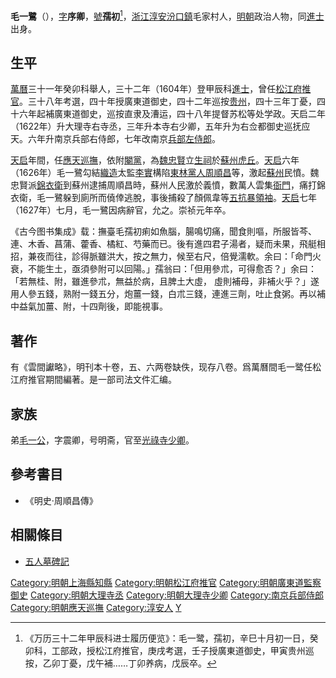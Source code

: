 '''毛一鷺'''（{{bd|？||1628年|catIdx=M毛}}），[[表字|字]]'''序卿'''，[[號|號]]'''孺初'''<ref>《万历三十二年甲辰科进士履历便览》：毛一鹭，孺初，辛巳十月初一日，癸卯科，工部政，授松江府推官，庚戌考選，壬子授廣東道御史，甲寅贵州巡按，乙卯丁憂，戊午補……丁卯养病，戊辰卒。</ref>，[[浙江|浙江]][[淳安|淳安]][[汾口鎮|汾口鎮]]毛家村人，[[明朝|明朝]]政治人物，同[[進士|進士]]出身。

==生平==
[[萬曆|萬曆]]三十一年癸卯科舉人，三十二年（1604年）登甲辰科[[進士|進士]]，曾任[[松江府|松江府]][[推官|推官]]。三十八年考選，四十年授廣東道御史，四十二年巡按[[贵州|贵州]]，四十三年丁憂，四十六年起補廣東道御史，巡按直隶及漕运，四十八年提督苏松等处学政。天启二年（1622年）升大理寺右寺丞，三年升本寺右少卿，五年升为右佥都御史巡抚应天。六年升南京兵部右侍郎，七年改南京[[兵部左侍郎|兵部左侍郎]]。

[[天启_(明朝)|天启]]年間，任[[應天巡撫|應天巡撫]]，依附[[閹黨|閹黨]]，為[[魏忠賢|魏忠賢]]立[[生祠|生祠]]於[[蘇州|蘇州]][[虎丘|虎丘]]。[[天启_(明朝)|天启]]六年（1626年）毛一鷺勾結[[織造|織造]]太監[[李实_(天启宦官)|李實]]構陷[[東林黨人|東林黨人]][[周順昌|周順昌]]等，激起[[蘇州|蘇州]]民憤。魏忠賢派[[錦衣衛|錦衣衛]]到蘇州逮捕周順昌時，蘇州人民激於義憤，數萬人雲集[[衙門|衙門]]，痛打錦衣衛，毛一鷺躲到廁所而僥倖逃脫，事後捕殺了顏佩韋等[[五人墓|五抗暴領袖]]。[[天启_(明朝)|天启]]七年（1627年）七月，毛一鷺因病辭官，允之。崇祯元年卒。

《古今图书集成》载：撫臺毛孺初痢如魚腦，腸鳴切痛，聞食則嘔，所服皆芩、連、木香、菖蒲、藿香、橘紅、芍藥而已。後有進四君子湯者，疑而未果，飛艇相招，兼夜而往，診得脈雖洪大，按之無力，候至右尺，倍覺濡軟。余曰：「命門火衰，不能生土，亟須參附可以回陽。」孺翁曰：「但用參朮，可得愈否？」余曰：「若無桂、附，雖進參朮，無益於病，且脾土大虛， 虛則補母，非補火乎？」遂用人參五錢，熟附一錢五分，炮薑一錢，白朮三錢，連進三劑，吐止食粥。再以補中益氣加薑、附，十四劑後，即能視事。

==著作==
有《雲間讞略》，明刊本十卷，五、六两卷缺佚，现存八卷。爲萬曆間毛一鹭任松江府推官期間編著。是一部司法文件汇编。

==家族==
弟[[毛一公|毛一公]]，字震卿，号明斋，官至[[光祿寺|光祿寺]][[少卿|少卿]]。

==參考書目==
{{reflist}}
* 《明史·周順昌傳》

==相關條目==
*[[五人墓碑記|五人墓碑記]]

{{start box}}
{{s-off}}
{{succession box|[[李繼周|李繼周]]|[[吳之甲|吳之甲]]|[[松江府|松江府]][[上海县|上海县]][[知县|知县]]|1606年－1610年}}
{{end box}}

{{萬曆三十二年甲辰科殿試金榜}}
{{DEFAULTSORT:Mao毛}}

[[Category:明朝上海縣知縣|Category:明朝上海縣知縣]]
[[Category:明朝松江府推官|Category:明朝松江府推官]]
[[Category:明朝廣東道監察御史|Category:明朝廣東道監察御史]]
[[Category:明朝大理寺丞|Category:明朝大理寺丞]]
[[Category:明朝大理寺少卿|Category:明朝大理寺少卿]]
[[Category:南京兵部侍郎|Category:南京兵部侍郎]]
[[Category:明朝應天巡撫|Category:明朝應天巡撫]]
[[Category:淳安人|Category:淳安人]]
[[Category:毛姓|Y]]